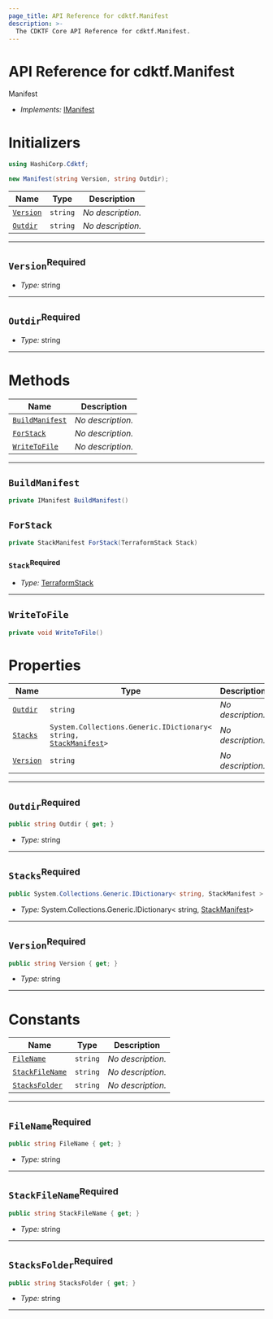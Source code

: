 ```yaml
---
page_title: API Reference for cdktf.Manifest
description: >-
  The CDKTF Core API Reference for cdktf.Manifest.
---
```


<!-- This file is generated through yarn generate-docs -->

# API Reference for cdktf.Manifest

   Manifest <a name="Manifest" id="cdktf.Manifest"></a>
  
  - *Implements:* <a href="#cdktf.IManifest">IManifest</a>
  
  # Initializers <a name="Initializers" id="cdktf.Manifest.Initializer"></a>
  
  ```csharp
  using HashiCorp.Cdktf;
  
  new Manifest(string Version, string Outdir);
  ```
  
  | **Name** | **Type** | **Description** |
  | --- | --- | --- |
  | <code><a href="#cdktf.Manifest.Initializer.parameter.version">Version</a></code> | <code>string</code> | *No description.* |
  | <code><a href="#cdktf.Manifest.Initializer.parameter.outdir">Outdir</a></code> | <code>string</code> | *No description.* |
  
  ---
  
  ## `Version`<sup>Required</sup> <a name="Version" id="cdktf.Manifest.Initializer.parameter.version"></a>
  
  - *Type:* string
  
  ---
  
  ## `Outdir`<sup>Required</sup> <a name="Outdir" id="cdktf.Manifest.Initializer.parameter.outdir"></a>
  
  - *Type:* string
  
  ---
  
  # Methods <a name="Methods" id="Methods"></a>
  
  | **Name** | **Description** |
  | --- | --- |
  | <code><a href="#cdktf.Manifest.buildManifest">BuildManifest</a></code> | *No description.* |
  | <code><a href="#cdktf.Manifest.forStack">ForStack</a></code> | *No description.* |
  | <code><a href="#cdktf.Manifest.writeToFile">WriteToFile</a></code> | *No description.* |
  
  ---
  
  ## `BuildManifest` <a name="BuildManifest" id="cdktf.Manifest.buildManifest"></a>
  
  ```csharp
  private IManifest BuildManifest()
  ```
  
  ## `ForStack` <a name="ForStack" id="cdktf.Manifest.forStack"></a>
  
  ```csharp
  private StackManifest ForStack(TerraformStack Stack)
  ```
  
  ### `Stack`<sup>Required</sup> <a name="Stack" id="cdktf.Manifest.forStack.parameter.stack"></a>
  
  - *Type:* <a href="#cdktf.TerraformStack">TerraformStack</a>
  
  ---
  
  ## `WriteToFile` <a name="WriteToFile" id="cdktf.Manifest.writeToFile"></a>
  
  ```csharp
  private void WriteToFile()
  ```
  
  
  # Properties <a name="Properties" id="Properties"></a>
  
  | **Name** | **Type** | **Description** |
  | --- | --- | --- |
  | <code><a href="#cdktf.Manifest.property.outdir">Outdir</a></code> | <code>string</code> | *No description.* |
  | <code><a href="#cdktf.Manifest.property.stacks">Stacks</a></code> | <code>System.Collections.Generic.IDictionary<  string, <a href="#cdktf.StackManifest">StackManifest</a>></code> | *No description.* |
  | <code><a href="#cdktf.Manifest.property.version">Version</a></code> | <code>string</code> | *No description.* |
  
  ---
  
  ## `Outdir`<sup>Required</sup> <a name="Outdir" id="cdktf.Manifest.property.outdir"></a>
  
  ```csharp
  public string Outdir { get; }
  ```
  
  - *Type:* string
  
  ---
  
  ## `Stacks`<sup>Required</sup> <a name="Stacks" id="cdktf.Manifest.property.stacks"></a>
  
  ```csharp
  public System.Collections.Generic.IDictionary< string, StackManifest > Stacks { get; }
  ```
  
  - *Type:* System.Collections.Generic.IDictionary<  string, <a href="#cdktf.StackManifest">StackManifest</a>>
  
  ---
  
  ## `Version`<sup>Required</sup> <a name="Version" id="cdktf.Manifest.property.version"></a>
  
  ```csharp
  public string Version { get; }
  ```
  
  - *Type:* string
  
  ---
  
  # Constants <a name="Constants" id="Constants"></a>
  
  | **Name** | **Type** | **Description** |
  | --- | --- | --- |
  | <code><a href="#cdktf.Manifest.property.fileName">FileName</a></code> | <code>string</code> | *No description.* |
  | <code><a href="#cdktf.Manifest.property.stackFileName">StackFileName</a></code> | <code>string</code> | *No description.* |
  | <code><a href="#cdktf.Manifest.property.stacksFolder">StacksFolder</a></code> | <code>string</code> | *No description.* |
  
  ---
  
  ## `FileName`<sup>Required</sup> <a name="FileName" id="cdktf.Manifest.property.fileName"></a>
  
  ```csharp
  public string FileName { get; }
  ```
  
  - *Type:* string
  
  ---
  
  ## `StackFileName`<sup>Required</sup> <a name="StackFileName" id="cdktf.Manifest.property.stackFileName"></a>
  
  ```csharp
  public string StackFileName { get; }
  ```
  
  - *Type:* string
  
  ---
  
  ## `StacksFolder`<sup>Required</sup> <a name="StacksFolder" id="cdktf.Manifest.property.stacksFolder"></a>
  
  ```csharp
  public string StacksFolder { get; }
  ```
  
  - *Type:* string
  
  ---
  
